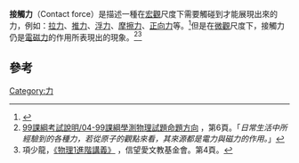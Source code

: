 {{expand|time=2017-03-09T11:56:20+00:00}}
'''接觸力'''（Contact force）是描述一種在[[宏觀|宏觀]]尺度下需要觸碰到才能展現出來的力，例如：[[拉力|拉力]]、[[推力|推力]]、[[浮力|浮力]]、[[摩擦力|摩擦力]]、[[正向力|正向力]]等。<ref>{{Cite web |url=https://www.nani.com.tw/nani/jlearn/natu/ability/a1/4_a1_1_3.htm |title=力的類別 |access-date=2017-03-13 |archive-date=2017-03-14 |archive-url=https://web.archive.org/web/20170314063058/https://www.nani.com.tw/nani/jlearn/natu/ability/a1/4_a1_1_3.htm |dead-url=no }}</ref>但是在[[微觀|微觀]]尺度下，接觸力仍是[[電磁力|電磁力]]的作用所表現出的現象。<ref>[http://www.ceec.edu.tw/99%E8%AA%B2%E7%B6%B1%E8%80%83%E8%A9%A6%E8%AA%AA%E6%98%8E/04-99%E8%AA%B2%E7%B6%B1%E5%AD%B8%E6%B8%AC%E7%89%A9%E7%90%86%E8%A9%A6%E9%A1%8C%E5%91%BD%E9%A1%8C%E6%96%B9%E5%90%91.pdf 99課綱考試說明/04-99課綱學測物理試題命題方向] {{Wayback|url=http://www.ceec.edu.tw/99%E8%AA%B2%E7%B6%B1%E8%80%83%E8%A9%A6%E8%AA%AA%E6%98%8E/04-99%E8%AA%B2%E7%B6%B1%E5%AD%B8%E6%B8%AC%E7%89%A9%E7%90%86%E8%A9%A6%E9%A1%8C%E5%91%BD%E9%A1%8C%E6%96%B9%E5%90%91.pdf |date=20210413201248 }}，第6頁。「''日常生活中所經驗到的各種力，若從原子的觀點來看，其來源都是電力與磁力的作用。''」</ref><ref>項少龍，[http://www.learnmode.org/upload/flip/book/60/6042b9fbe0781189/5aef2943e0d2.pdf 《物理1進階講義》] {{Wayback|url=http://www.learnmode.org/upload/flip/book/60/6042b9fbe0781189/5aef2943e0d2.pdf |date=20170313215041 }}，信望愛文教基金會。第4頁。</ref>

==參考==
{{reflist}}

[[Category:力|Category:力]]